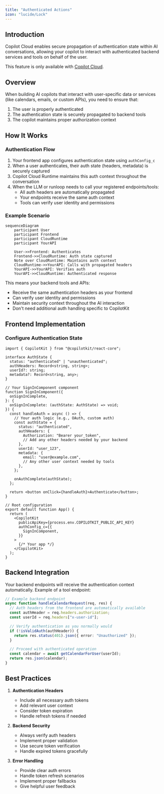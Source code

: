 ```yaml
---
title: "Authenticated Actions"
icon: "lucide/Lock"
---
```


## Introduction

Copilot Cloud enables secure propagation of authentication state within AI conversations, allowing your copilot to interact with authenticated backend services and tools on behalf of the user.

This feature is only available with [Copilot Cloud](https://cloud.copilotkit.ai/).

## Overview

When building AI copilots that interact with user-specific data or services (like calendars, emails, or custom APIs), you need to ensure that:

1. The user is properly authenticated
2. The authentication state is securely propagated to backend tools
3. The copilot maintains proper authorization context

## How It Works

### Authentication Flow

1. Your frontend app configures authentication state using `authConfig_c`
2. When a user authenticates, their auth state (headers, metadata) is securely captured
3. Copilot Cloud Runtime maintains this auth context throughout the conversation
4. When the LLM or runloop needs to call your registered endpoints/tools:
   - All auth headers are automatically propagated
   - Your endpoints receive the same auth context
   - Tools can verify user identity and permissions

### Example Scenario

```mermaid
sequenceDiagram
    participant User
    participant Frontend
    participant CloudRuntime
    participant YourAPI

    User->>Frontend: Authenticates
    Frontend->>CloudRuntime: Auth state captured
    Note over CloudRuntime: Maintains auth context
    CloudRuntime->>YourAPI: Calls with propagated headers
    YourAPI->>YourAPI: Verifies auth
    YourAPI->>CloudRuntime: Authenticated response
```

This means your backend tools and APIs:

- Receive the same authentication headers as your frontend
- Can verify user identity and permissions
- Maintain security context throughout the AI interaction
- Don't need additional auth handling specific to CopilotKit

## Frontend Implementation

### Configure Authentication State

```tsx
import { CopilotKit } from "@copilotkit/react-core";

interface AuthState {
  status: "authenticated" | "unauthenticated";
  authHeaders: Record<string, string>;
  userId?: string;
  metadata?: Record<string, any>;
}

// Your SignInComponent component
function SignInComponent({
  onSignInComplete,
}: {
  onSignInComplete: (authState: AuthState) => void;
}) {
  const handleAuth = async () => {
    // Your auth logic (e.g., OAuth, custom auth)
    const authState = {
      status: "authenticated",
      authHeaders: {
        Authorization: "Bearer your_token",
        // Add any other headers needed by your backend
      },
      userId: "user_123",
      metadata: {
        email: "user@example.com",
        // Any other user context needed by tools
      },
    };

    onAuthComplete(authState);
  };

  return <button onClick={handleAuth}>Authenticate</button>;
}

// Root configuration
export default function App() {
  return (
    <CopilotKit
      publicApiKey={process.env.COPILOTKIT_PUBLIC_API_KEY}
      authConfig_c={{
        SignInComponent,
      }}
    >
      {/* Your app */}
    </CopilotKit>
  );
}
```

## Backend Integration

Your backend endpoints will receive the authentication context automatically. Example of a tool endpoint:

```typescript
// Example backend endpoint
async function handleCalendarRequest(req, res) {
  // Auth headers from the frontend are automatically available
  const authHeader = req.headers.authorization;
  const userId = req.headers["x-user-id"];

  // Verify authentication as you normally would
  if (!isValidAuth(authHeader)) {
    return res.status(401).json({ error: "Unauthorized" });
  }

  // Proceed with authenticated operation
  const calendar = await getCalendarForUser(userId);
  return res.json(calendar);
}
```

## Best Practices

1. **Authentication Headers**

   - Include all necessary auth tokens
   - Add relevant user context
   - Consider token expiration
   - Handle refresh tokens if needed

2. **Backend Security**

   - Always verify auth headers
   - Implement proper validation
   - Use secure token verification
   - Handle expired tokens gracefully

3. **Error Handling**
   - Provide clear auth errors
   - Handle token refresh scenarios
   - Implement proper fallbacks
   - Give helpful user feedback
